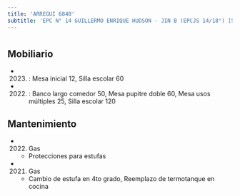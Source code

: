 ```yaml
---
title: 'ARREGUI 6840'
subtitle: 'EPC N° 14 GUILLERMO ENRIQUE HUDSON - JIN B (EPCJS 14/18°) [S]'
---
```


#


## Mobiliario

*  (2023) : Mesa inicial 12, Silla escolar 60 

*  (2022) : Banco largo comedor 50, Mesa pupitre doble 60, Mesa usos múltiples 25, Silla escolar 120 





## Mantenimiento

*  (2022) Gas 
    + Protecciones para estufas

*  (2021) Gas 
    + Cambio de estufa en 4to grado, Reemplazo de termotanque en cocina



